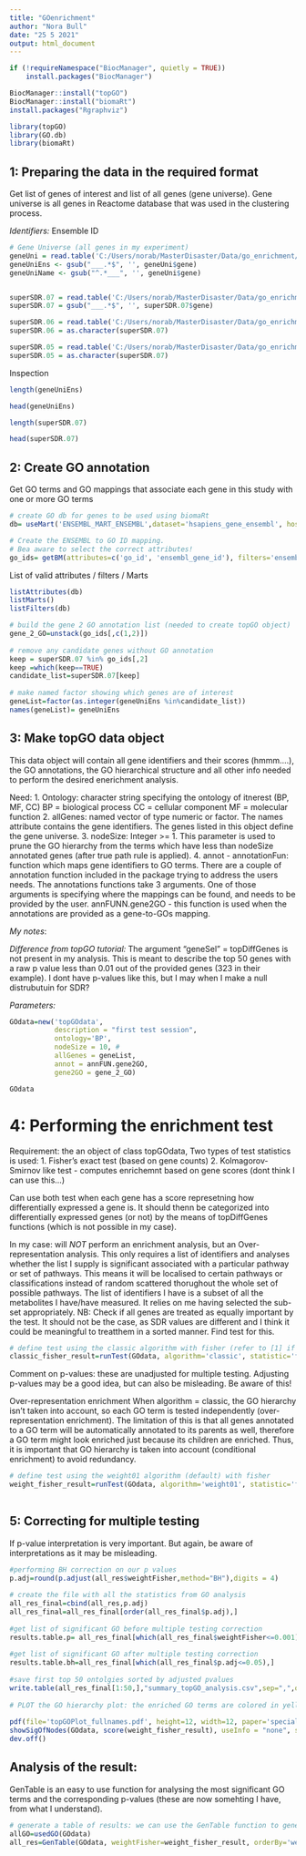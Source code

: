 ---
title: "GOenrichment"
author: "Nora Bull"
date: "25 5 2021"
output: html_document
---



```{r}
if (!requireNamespace("BiocManager", quietly = TRUE))
    install.packages("BiocManager")

BiocManager::install("topGO")
BiocManager::install("biomaRt")
install.packages("Rgraphviz")
```

```{r}
library(topGO)
library(GO.db)
library(biomaRt)

```

## 1: Preparing the data in the required format

Get list of genes of interest and list of all genes (gene universe). 
Gene universe is all genes in Reactome database that was used in the clustering
process. 

*Identifiers:* Ensemble ID  
```{r}
# Gene Universe (all genes in my experiment)
geneUni = read.table('C:/Users/norab/MasterDisaster/Data/go_enrichment/geneUniverse.csv', header=TRUE, sep='')
geneUniEns <- gsub("___.*$", '', geneUni$gene)
geneUniName <- gsub("^.*___", '', geneUni$gene)


superSDR.07 = read.table('C:/Users/norab/MasterDisaster/Data/go_enrichment/superSDRgenes07.csv', header=TRUE, sep='')
superSDR.07 = gsub("___.*$", '', superSDR.07$gene)

superSDR.06 = read.table('C:/Users/norab/MasterDisaster/Data/go_enrichment/superSDRgenes07.csv', header= 'TRUE', super='___')
superSDR.06 = as.character(superSDR.07)

superSDR.05 = read.table('C:/Users/norab/MasterDisaster/Data/go_enrichment/superSDRgenes07.csv', header= 'TRUE', super='___')
superSDR.05 = as.character(superSDR.07)

```

Inspection 
```{r}
length(geneUniEns)
```
```{r}
head(geneUniEns)
```
```{r}
length(superSDR.07)
```
```{r}
head(superSDR.07)
```



## 2: Create GO annotation
Get GO terms and GO mappings that associate each gene 
in this study with one or more GO terms
```{r}
# create GO db for genes to be used using biomaRt
db= useMart('ENSEMBL_MART_ENSEMBL',dataset='hsapiens_gene_ensembl', host="www.ensembl.org")

# Create the ENSEMBL to GO ID mapping. 
# Bea aware to select the correct attributes! 
go_ids= getBM(attributes=c('go_id', 'ensembl_gene_id'), filters='ensembl_gene_id', values=geneUniEns, mart=db)

```
List of valid attributes / filters / Marts
```{r}
listAttributes(db)
listMarts()
listFilters(db)
```


```{r}
# build the gene 2 GO annotation list (needed to create topGO object)
gene_2_GO=unstack(go_ids[,c(1,2)])
 
# remove any candidate genes without GO annotation
keep = superSDR.07 %in% go_ids[,2]
keep =which(keep==TRUE)
candidate_list=superSDR.07[keep]
 
# make named factor showing which genes are of interest
geneList=factor(as.integer(geneUniEns %in%candidate_list))
names(geneList)= geneUniEns

```



## 3: Make topGO data object

This data object will contain all gene identifiers and their scores (hmmm....),
the GO annotations, the GO hierarchical structure and all other info
needed to perform the desired enerichment analysis.

Need: 
  1. Ontology: character string specifying the ontology of itnerest (BP, MF, CC)
    BP = biological process
    CC = cellular component
    MF = molecular function
  2. allGenes: named vector of type numeric or factor. The names attribute contains the gene
  identifiers. The genes listed in this object define the gene universe.
  3. nodeSize: Integer >= 1. This parameter is used to prune the GO hierarchy from
  the terms which have less than nodeSize annotated genes (after true path rule
  is applied).
  4. annot - annotationFun: function which maps gene identifiers to GO terms. There are a couple
  of annotation function included in the package trying to address the users needs. 
  The annotations functions take 3 arguments. One of those arguments is specifying where the mappings can be found, and needs to be provided by the user. 
  annFUNN.gene2GO - this function is used when the annotations are provided as a 
  gene-to-GOs mapping. 
  
*My notes*:

*Difference from topGO tutorial:*
The argument "geneSel" = topDiffGenes is not present in my analysis. This is meant to describe the top 50 genes with a raw p value less than 0.01 out of the provided genes (323 in their example).
I dont have p-values like this, but I may when I make a null distrubutuin for SDR?

*Parameters:*



```{r}
GOdata=new('topGOdata', 
           description = "first test session",
           ontology='BP',
           nodeSize = 10, # 
           allGenes = geneList,  
           annot = annFUN.gene2GO, 
           gene2GO = gene_2_GO)

GOdata
```



# 4: Performing the enrichment test
Requirement: the an object of class topGOdata, 
Two types of test statistics is used: 
1. Fisher's exact test (based on gene counts)
2. Kolmagorov-Smirnov like test - computes enrichemnt based on gene scores
(dont think I can use this...)

Can use both test when each gene has a score represetning how differentially expressed a gene is.
It should thenn be categorized into differentially expressed genes (or not) 
by  the means of topDiffGenes functions (which is not possible in my case). 

In my case: will *NOT* perform an enrichment analysis, but an Over-representation analysis. 
This only requires a list of identifiers and analyses whether the list I supply is 
significant associated with a particular pathway or set of pathways.
This means it will be localised to certain pathways or classifications
instead of random scattered thorughout the whole set of possible pathways. 
The list of identifiers I have is a subset of all the metabolites I have/have measured. 
It relies on me having selected the sub-set appropriately.
NB: Check if all genes are treated as equally important by the test.
It should not be the case, as SDR values are different and I think it could be
meaningful to treatthem in a sorted manner. 
Find test for this. 



```{r}
# define test using the classic algorithm with fisher (refer to [1] if you want to understand how the different algorithms work)
classic_fisher_result=runTest(GOdata, algorithm='classic', statistic='fisher')

```

Comment on p-values: these are unadjusted for multiple testing. 
Adjusting p-values may be a good idea, but can also be misleading. Be aware of this!


Over-representation enrichment
When algorithm = classic, the GO hierarchy isn't taken into account, so each GO term is tested independently (over-representation enrichment). The limitation of this is that all genes annotated to a GO term will be automatically annotated to its parents as well, therefore a GO term might look enriched just because its children are enriched.
Thus, it is important that GO hierarchy is taken into account (conditional enrichment) to avoid redundancy.

```{r}
# define test using the weight01 algorithm (default) with fisher
weight_fisher_result=runTest(GOdata, algorithm='weight01', statistic='fisher') 
 
```


## 5: Correcting for multiple testing
If p-value interpretation is very important. But again, be aware of
interpretations as it may be misleading. 

```{r}
#performing BH correction on our p values
p.adj=round(p.adjust(all_res$weightFisher,method="BH"),digits = 4)
 
# create the file with all the statistics from GO analysis
all_res_final=cbind(all_res,p.adj)
all_res_final=all_res_final[order(all_res_final$p.adj),]
 
#get list of significant GO before multiple testing correction
results.table.p= all_res_final[which(all_res_final$weightFisher<=0.001),]
 
#get list of significant GO after multiple testing correction
results.table.bh=all_res_final[which(all_res_final$p.adj<=0.05),]
 
#save first top 50 ontolgies sorted by adjusted pvalues
write.table(all_res_final[1:50,],"summary_topGO_analysis.csv",sep=",",quote=FALSE,row.names=FALSE)
 
# PLOT the GO hierarchy plot: the enriched GO terms are colored in yellow/red according to significance level
 
pdf(file='topGOPlot_fullnames.pdf', height=12, width=12, paper='special', pointsize=18)
showSigOfNodes(GOdata, score(weight_fisher_result), useInfo = "none", sigForAll=FALSE, firstSigNodes=2,.NO.CHAR=50)
dev.off()
```

## Analysis of the result: 

GenTable is an easy to use function for analysing the most significant GO terms and the corresponding p-values (these
are now somehting I have, from what I understand). 

```{r}
# generate a table of results: we can use the GenTable function to generate a summary table with the results from tests applied to the topGOdata object.
allGO=usedGO(GOdata)
all_res=GenTable(GOdata, weightFisher=weight_fisher_result, orderBy='weightFisher', topNodes=length(allGO))
```


